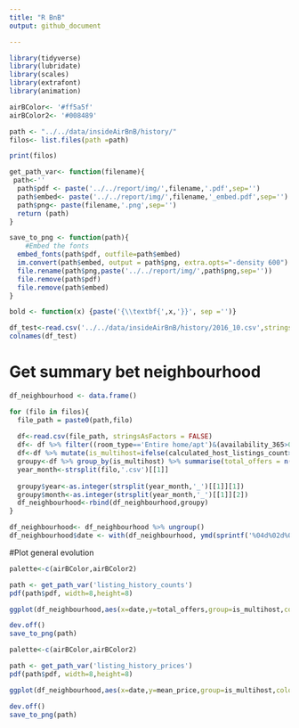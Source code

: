 ```yaml
---
title: "R BnB"
output: github_document

---
```


```r
library(tidyverse)
library(lubridate)
library(scales)
library(extrafont)
library(animation)

airBColor<- '#ff5a5f'
airBColor2<- '#008489'
```


```r

path <- "../../data/insideAirBnB/history/"
filos<- list.files(path =path)

print(filos)

get_path_var<- function(filename){
 path<-''
  path$pdf <- paste('../../report/img/',filename,'.pdf',sep='')
  path$embed<- paste('../../report/img/',filename,'_embed.pdf',sep='')
  path$png<- paste(filename,'.png',sep='')
  return (path)
}

save_to_png <- function(path){
    #Embed the fonts
  embed_fonts(path$pdf, outfile=path$embed)
  im.convert(path$embed, output = path$png, extra.opts="-density 600")
  file.rename(path$png,paste('../../report/img/',path$png,sep=''))
  file.remove(path$pdf)
  file.remove(path$embed)
}

bold <- function(x) {paste('{\\textbf{',x,'}}', sep ='')}


```

```r
df_test<-read.csv('../../data/insideAirBnB/history/2016_10.csv',stringsAsFactors = FALSE)
colnames(df_test)
```

# Get summary bet neighbourhood
```r

df_neighbourhood <- data.frame()

for (filo in filos){
  file_path = paste0(path,filo)
  
  df<-read.csv(file_path, stringsAsFactors = FALSE)
  df<- df %>% filter((room_type=='Entire home/apt')&(availability_365>0)&(reviews_per_month>0))
  df<-df %>% mutate(is_multihost=ifelse(calculated_host_listings_count>1,1,0))
  groupy<-df %>% group_by(is_multihost) %>% summarise(total_offers = n(), mean_price=mean(price))
  year_month<-strsplit(filo,'.csv')[[1]]
  
  groupy$year<-as.integer(strsplit(year_month,'_')[[1]][1])
  groupy$month<-as.integer(strsplit(year_month,'_')[[1]][2])
  df_neighbourhood<-rbind(df_neighbourhood,groupy)
}

df_neighbourhood<- df_neighbourhood %>% ungroup()
df_neighbourhood$date <- with(df_neighbourhood, ymd(sprintf('%04d%02d%02d', year, month, 1)))

```


#Plot general evolution

```r
palette<-c(airBColor,airBColor2)

path <- get_path_var('listing_history_counts')
pdf(path$pdf, width=8,height=8)

ggplot(df_neighbourhood,aes(x=date,y=total_offers,group=is_multihost,colour=as.factor(is_multihost)))+ geom_line(size=1)+scale_x_date(breaks = pretty_breaks(15))+scale_colour_manual(values = palette,labels = c("Single host","Multi host"))+theme(text = element_text(size=14, family="CM Roman"),axis.title = element_text(),axis.title.x=element_blank(), axis.text.x = element_text(angle = 90, hjust = 1),legend.text=element_text(size=10),plot.caption=element_text(size=8))+labs(y="online active offers",color = "")

dev.off()
save_to_png(path)

```
```r
palette<-c(airBColor,airBColor2)

path <- get_path_var('listing_history_prices')
pdf(path$pdf, width=8,height=8)

ggplot(df_neighbourhood,aes(x=date,y=mean_price,group=is_multihost,colour=as.factor(is_multihost)))+ geom_line(size=1)+scale_x_date(breaks = pretty_breaks(15))+scale_colour_manual(values = palette,labels = c("Single host","Multi host"))+theme(text = element_text(size=14, family="CM Roman"),axis.title = element_text(),axis.title.x=element_blank(), axis.text.x = element_text(angle = 90, hjust = 1),legend.text=element_text(size=10),plot.caption=element_text(size=8))+labs(y="mean prices online active offers",color = "")

dev.off()
save_to_png(path)

```
